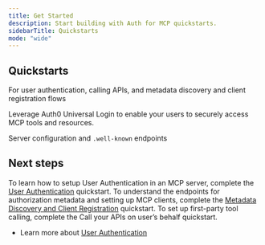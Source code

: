 ```yaml
---
title: Get Started
description: Start building with Auth for MCP quickstarts.
sidebarTitle: Quickstarts
mode: "wide"
---
```


## Quickstarts

For user authentication, calling APIs, and metadata discovery and client registration flows

<Columns cols={2}>

<Card title ="User Authentication" icon="user" href="./user-authentication" iconType="solid" vertical>
Leverage Auth0 Universal Login to enable your users to securely access MCP tools and resources.

</Card>

<Card title ="Metadata Discovery and Client Registration" icon="sparkles" href="./metadata-discovery-and-client-registration" iconType="solid" vertical>

Server configuration and `.well-known` endpoints
</Card>

</Columns>


## ​Next steps

To learn how to setup User Authentication in an MCP server, complete the [User Authentication](/mcp/get-started/user-authentication) quickstart.
To understand the endpoints for authorization metadata and setting up MCP clients, complete the [Metadata Discovery and Client Registration]() quickstart.
To set up first-party tool calling, complete the Call your APIs on user’s behalf quickstart.
* Learn more about [User Authentication](/mcp/intro/user-authentication)

